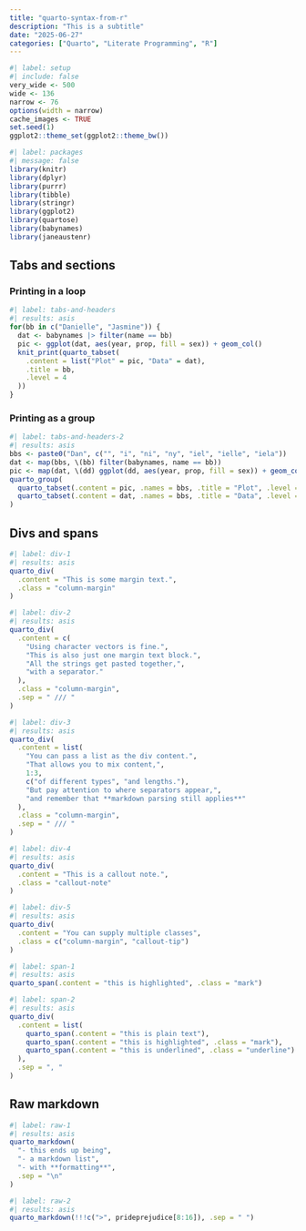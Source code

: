 ```yaml
---
title: "quarto-syntax-from-r"
description: "This is a subtitle"
date: "2025-06-27"
categories: ["Quarto", "Literate Programming", "R"]
--- 
```


<!--------------- my typical setup ----------------->

```r
#| label: setup
#| include: false
very_wide <- 500
wide <- 136
narrow <- 76
options(width = narrow)
cache_images <- TRUE
set.seed(1)
ggplot2::theme_set(ggplot2::theme_bw())
```

<!--------------- post begins here ----------------->

```r
#| label: packages
#| message: false
library(knitr)
library(dplyr)
library(purrr)
library(tibble)
library(stringr)
library(ggplot2)
library(quartose)
library(babynames)
library(janeaustenr)
```

## Tabs and sections

### Printing in a loop

```r
#| label: tabs-and-headers
#| results: asis
for(bb in c("Danielle", "Jasmine")) {
  dat <- babynames |> filter(name == bb)
  pic <- ggplot(dat, aes(year, prop, fill = sex)) + geom_col()
  knit_print(quarto_tabset(
    .content = list("Plot" = pic, "Data" = dat), 
    .title = bb,
    .level = 4
  ))
}
```

### Printing as a group

```r
#| label: tabs-and-headers-2
#| results: asis
bbs <- paste0("Dan", c("", "i", "ni", "ny", "iel", "ielle", "iela"))
dat <- map(bbs, \(bb) filter(babynames, name == bb))
pic <- map(dat, \(dd) ggplot(dd, aes(year, prop, fill = sex)) + geom_col())
quarto_group(
  quarto_tabset(.content = pic, .names = bbs, .title = "Plot", .level = 4),
  quarto_tabset(.content = dat, .names = bbs, .title = "Data", .level = 4)
)
```

## Divs and spans

```r
#| label: div-1
#| results: asis
quarto_div(
  .content = "This is some margin text.", 
  .class = "column-margin"
)
```


```r
#| label: div-2
#| results: asis
quarto_div(
  .content = c(
    "Using character vectors is fine.",
    "This is also just one margin text block.", 
    "All the strings get pasted together,",
    "with a separator."
  ),
  .class = "column-margin",
  .sep = " /// "
)
```


```r
#| label: div-3
#| results: asis
quarto_div(
  .content = list(
    "You can pass a list as the div content.", 
    "That allows you to mix content,",
    1:3,
    c("of different types", "and lengths."),
    "But pay attention to where separators appear,",
    "and remember that **markdown parsing still applies**"
  ),
  .class = "column-margin",
  .sep = " /// "
)
```


```r
#| label: div-4
#| results: asis
quarto_div(
  .content = "This is a callout note.",
  .class = "callout-note"
)

```


```r
#| label: div-5
#| results: asis
quarto_div(
  .content = "You can supply multiple classes",
  .class = c("column-margin", "callout-tip")
)
```


```r
#| label: span-1
#| results: asis
quarto_span(.content = "this is highlighted", .class = "mark")
```

```r
#| label: span-2
#| results: asis
quarto_div(
  .content = list(
    quarto_span(.content = "this is plain text"),
    quarto_span(.content = "this is highlighted", .class = "mark"),
    quarto_span(.content = "this is underlined", .class = "underline")
  ),
  .sep = ", "
)
```

## Raw markdown

```r
#| label: raw-1
#| results: asis
quarto_markdown(
  "- this ends up being",
  "- a markdown list", 
  "- with **formatting**",
  .sep = "\n"
)
```

```r
#| label: raw-2
#| results: asis
quarto_markdown(!!!c(">", prideprejudice[8:16]), .sep = " ")
```


